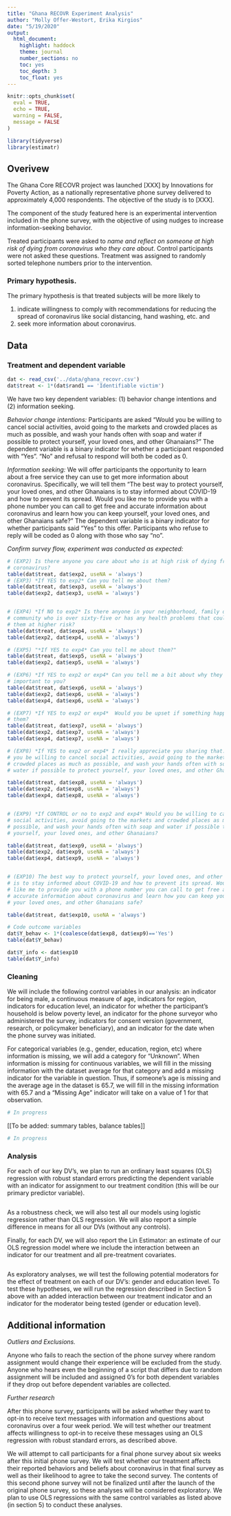 ```yaml
---
title: "Ghana RECOVR Experiment Analysis"
author: "Molly Offer-Westort, Erika Kirgios"
date: "5/19/2020"
output: 
  html_document:
    highlight: haddock
    theme: journal
    number_sections: no
    toc: yes
    toc_depth: 3
    toc_float: yes
---
```

```r
knitr::opts_chunk$set(
  eval = TRUE,
  echo = TRUE,
  warning = FALSE,
  message = FALSE
)
```

```r
library(tidyverse)
library(estimatr)
```

## Overivew
The Ghana Core RECOVR project was launched [XXX] by Innovations for Poverty Action, as a nationally representative phone survey delivered to approximately 4,000 respondents. The objective of the study is to [XXX]. 

The component of the study featured here is an experimental intervention included in the phone survey, with the objective of using nudges to increase information-seeking behavior. 


Treated participants were asked to *name and reflect on someone at high risk of dying from coronavirus who they care about*. Control participants were not asked these questions. Treatment was assigned to randomly sorted telephone numbers prior to the intervention. 

### Primary hypothesis.

The primary hypothesis is that treated subjects will be more likely to 

(1) indicate willingness to comply with recommendations for reducing the spread of coronavirus like social distancing, hand washing, etc. and 
(2) seek more information about coronavirus. 




## Data

### Treatment and dependent variable  

```r
dat <- read_csv('../data/ghana_recovr.csv')
dat$treat <- 1*(dat$rand1 == 'Identifiable victim')
```


We have two key dependent variables: (1) behavior change intentions and (2) information seeking.

*Behavior change intentions:* Participants are asked “Would you be willing to cancel social activities, avoid going to the markets and crowded places as much as possible, and wash your hands often with soap and water if possible to protect yourself, your loved ones, and other Ghanaians?” The dependent variable is a binary indicator for whether a participant responded with “Yes”. “No” and refusal to respond will both be coded as 0. 

*Information seeking:* We will offer participants the opportunity to learn about a free service they can use to get more information about coronavirus. Specifically, we will tell them “The best way to protect yourself, your loved ones, and other Ghanaians is to stay informed about COVID-19 and how to prevent its spread. Would you like me to provide you with a phone number you can call to get free and accurate information about coronavirus and learn how you can keep yourself, your loved ones, and other Ghanaians safe?” The dependent variable is a binary indicator for whether participants said “Yes” to this offer. Participants who refuse to reply will be coded as 0 along with those who say “no”.

*Confirm survey flow, experiment was conducted as expected:*

```r
# (EXP2) Is there anyone you care about who is at high risk of dying from
# coronavirus?
table(dat$treat, dat$exp2, useNA = 'always')
# (EXP3) *If YES to exp2* Can you tell me about them?
table(dat$treat, dat$exp3, useNA = 'always')
table(dat$exp2, dat$exp3, useNA = 'always')


# (EXP4) *If NO to exp2* Is there anyone in your neighborhood, family or broader 
# community who is over sixty-five or has any health problems that could put 
# them at higher risk?
table(dat$treat, dat$exp4, useNA = 'always')
table(dat$exp2, dat$exp4, useNA = 'always')

# (EXP5) "*If YES to exp4* Can you tell me about them?"
table(dat$treat, dat$exp5, useNA = 'always')
table(dat$exp2, dat$exp5, useNA = 'always')

# (EXP6) *If YES to exp2 or exp4* Can you tell me a bit about why they are 
# important to you?
table(dat$treat, dat$exp6, useNA = 'always')
table(dat$exp2, dat$exp6, useNA = 'always')
table(dat$exp4, dat$exp6, useNA = 'always')

# (EXP7) *If YES to exp2 or exp4*  Would you be upset if something happened to 
# them?
table(dat$treat, dat$exp7, useNA = 'always')
table(dat$exp2, dat$exp7, useNA = 'always')
table(dat$exp4, dat$exp7, useNA = 'always')

# (EXP8) *If YES to exp2 or exp4* I really appreciate you sharing that. Would 
# you be willing to cancel social activities, avoid going to the markets and 
# crowded places as much as possible, and wash your hands often with soap and 
# water if possible to protect yourself, your loved ones, and other Ghanaians?

table(dat$treat, dat$exp8, useNA = 'always')
table(dat$exp2, dat$exp8, useNA = 'always')
table(dat$exp4, dat$exp8, useNA = 'always')


# (EXP9) *If CONTROL or no to exp2 and exp4* Would you be willing to cancel 
# social activities, avoid going to the markets and crowded places as much as
# possible, and wash your hands often with soap and water if possible to protect
# yourself, your loved ones, and other Ghanaians?

table(dat$treat, dat$exp9, useNA = 'always')
table(dat$exp2, dat$exp9, useNA = 'always')
table(dat$exp4, dat$exp9, useNA = 'always')


# (EXP10) The best way to protect yourself, your loved ones, and other Ghanaians 
# is to stay informed about COVID-19 and how to prevent its spread. Would you 
# like me to provide you with a phone number you can call to get free and 
# accurate information about coronavirus and learn how you can keep yourself, 
# your loved ones, and other Ghanaians safe? 

table(dat$treat, dat$exp10, useNA = 'always')

# Code outcome variables
dat$Y_behav <- 1*(coalesce(dat$exp8, dat$exp9)=='Yes')
table(dat$Y_behav)

dat$Y_info <- dat$exp10
table(dat$Y_info)

```

### Cleaning

We will include the following control variables in our analysis: an indicator for being male, a continuous measure of age, indicators for region, indicators for education level, an indicator for whether the participant’s household is below poverty level, an indicator for the phone surveyor who administered the survey, indicators for consent version (government, research, or policymaker beneficiary), and an indicator for the date when the phone survey was initiated. 

For categorical variables (e.g., gender, education, region, etc) where information is missing, we will add a category for “Unknown”. When information is missing for continuous variables, we will fill in the missing information with the dataset average for that category and add a missing indicator for the variable in question. Thus, if someone’s age is missing and the average age in the dataset is 65.7, we will fill in the missing information with 65.7 and a “Missing Age” indicator will take on a value of 1 for that observation.


```r
# In progress

```

[[To be added: summary tables, balance tables]]

```r
# In progress

```

### Analysis

For each of our key DV’s, we plan to run an ordinary least squares (OLS) regression with robust standard errors predicting the dependent variable with an indicator for assignment to our treatment condition (this will be our primary predictor variable).

 

```r

```



As a robustness check, we will also test all our models using logistic regression rather than OLS regression. We will also report a simple difference in means for all our DVs (without any controls). 

Finally, for each DV, we will also report the Lin Estimator: an estimate of our OLS regression model where we include the interaction between an indicator for our treatment and all pre-treatment covariates. 


```r

```

As exploratory analyses, we will test the following potential moderators for the effect of treatment on each of our DV’s: gender and education level. To test these hypotheses, we will run the regression described in Section 5 above with an added interaction between our treatment indicator and an indicator for the moderator being tested (gender or education level). 

## Additional information

*Outliers and Exclusions.* 

Anyone who fails to reach the section of the phone survey where random assignment would change their experience will be excluded from the study.  Anyone who hears even the beginning of a script that differs due to random assignment will be included and assigned 0’s for both dependent variables if they drop out before dependent variables are collected.



*Further research*

After this phone survey, participants will be asked whether they want to opt-in to receive text messages with information and questions about coronavirus over a four week period. We will test whether our treatment affects willingness to opt-in to receive these messages using an OLS regression with robust standard errors, as described above. 

We will attempt to call participants for a final phone survey about six weeks after this initial phone survey. We will test whether our treatment affects their reported behaviors and beliefs about coronavirus in that final survey as well as their likelihood to agree to take the second survey. The contents of this second phone survey will not be finalized until after the launch of the original phone survey, so these analyses will be considered exploratory. We plan to use OLS regressions with the same control variables as listed above (in section 5) to conduct these analyses. 
